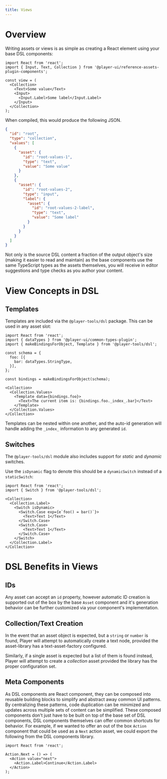 ```yaml
---
title: Views
---
```


# Overview
Writing assets or views is as simple as creating a React element using your base DSL components:

```tsx
import React from 'react';
import { Input, Text, Collection } from '@player-ui/reference-assets-plugin-components';

const view = (
  <Collection>
    <Text>Some value</Text>
    <Input>
      <Input.Label>Some label</Input.Label>
    </Input>
  </Collection>
);
```

When compiled, this would produce the following JSON.

```json
{
  "id": "root",
  "type": "collection",
  "values": [
    {
      "asset": {
        "id": "root-values-1",
        "type": "text",
        "value": "Some value"
      }
    },
    {
      "asset": {
        "id": "root-values-2",
        "type": "input",
        "label": {
          "asset": {
            "id": "root-values-2-label",
            "type": "text",
            "value": "Some label"
          }
        }
      }
    }
  ]
}
```

Not only is the source DSL content a fraction of the output object's size (making it easier to read and maintain) as the base components use the same TypeScript types as the assets themselves, you will receive in editor suggestions and type checks as you author your content. 

# View Concepts in DSL

## Templates

Templates are included via the `@player-tools/dsl` package. This can be used in any asset slot:

```tsx
import React from 'react';
import { dataTypes } from '@player-ui/common-types-plugin';
import { makeBindingsForObject, Template } from '@player-tools/dsl';

const schema = {
  foo: [{
    bar: dataTypes.StringType,
  }],
};

const bindings = makeBindingsForObject(schema);

<Collection>
  <Collection.Values>
    <Template data={bindings.foo}>
      <Text>The current item is: {bindings.foo._index_.bar}</Text>
    </Template>
  </Collection.Values>
</Collection>
```

Templates can be nested within one another, and the auto-id generation will handle adding the `_index_` information to any generated `id`.

## Switches

The `@player-tools/dsl` module also includes support for _static_ and _dynamic_ switches.

Use the `isDynamic` flag to denote this should be a `dynamicSwitch` instead of a `staticSwitch`:

```tsx
import React from 'react';
import { Switch } from '@player-tools/dsl';

<Collection>
  <Collection.Label>
    <Switch isDynamic>
      <Switch.Case exp={e`foo() = bar()`}>
        <Text>Text 1</Text>
      </Switch.Case>
      <Switch.Case>
        <Text>Text 1</Text>
      </Switch.Case>
    </Switch>
  </Collection.Label>
</Collection>
```

# DSL Benefits in Views

## IDs

Any asset can accept an `id` property, however automatic ID creation is supported out of the box by the base `Asset` component and it's generation behavior can be further customized via your component's implementation.

## Collection/Text Creation

In the event that an asset object is expected, but a `string` or `number` is found, Player will attempt to automatically create a text node, provided the asset-library has a text-asset-factory configured.

Similarly, if a single asset is expected but a list of them is found instead, Player will attempt to create a _collection_ asset provided the library has the proper configuration set.

## Meta Components

As DSL components are React component, they can be composed into reusable building blocks to simplify and abstract away common UI patterns. By centralizing these patterns, code duplication can be minimized and updates across multiple sets of content can be simplified. These composed components don't just have to be built on top of the base set of DSL components, DSL components themselves can offer common shortcuts for behavior. For example, if we wanted to offer an out of the box `Action` component that could be used as a `Next` action asset, we could export the following from the DSL components library.

```tsx
import React from 'react';

Action.Next = () => (
  <Action value="next">
    <Action.Label>Continue</Action.Label>
  </Action>
);
```